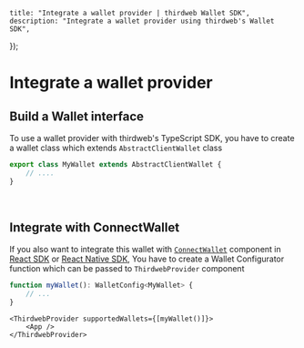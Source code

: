 
	title: "Integrate a wallet provider | thirdweb Wallet SDK",
	description: "Integrate a wallet provider using thirdweb's Wallet SDK",
});

# Integrate a wallet provider

## Build a Wallet interface

To use a wallet provider with thirdweb's TypeScript SDK, you have to create a wallet class which extends `AbstractClientWallet` class

```javascript
export class MyWallet extends AbstractClientWallet {
	// ....
}
```

<ArticleIconCard
	href="/wallet-sdk/v2/build/connector"
	icon={WrenchIcon}
	title="Build a wallet interface"
/>

<br />

## Integrate with ConnectWallet

If you also want to integrate this wallet with [`ConnectWallet`](/connect/connect/ConnectWallet) component in [React SDK](/react/v4) or [React Native SDK](/react-native/v0), You have to create a Wallet Configurator function which can be passed to `ThirdwebProvider` component

```ts
function myWallet(): WalletConfig<MyWallet> {
	// ...
}
```

```tsx
<ThirdwebProvider supportedWallets={[myWallet()]}>
	<App />
</ThirdwebProvider>
```

<ArticleIconCard
	href="/wallet-sdk/v2/build/connect-wallet-integration"
	icon={BlocksIcon}
	title="Integrate with ConnectWallet"
/>
